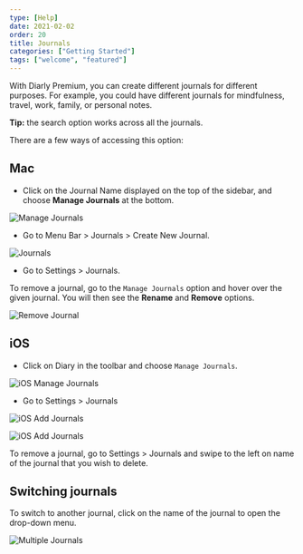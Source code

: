 ```yaml
---
type: [Help]
date: 2021-02-02
order: 20
title: Journals
categories: ["Getting Started"]
tags: ["welcome", "featured"]
---
```


With Diarly Premium, you can create different journals for different purposes. For example, you could have different journals for mindfulness, travel, work, family, or personal notes.

**Tip:** the search option works across all the journals.

There are a few ways of accessing this option:

## Mac

- Click on the Journal Name displayed on the top of the sidebar, and choose **Manage Journals** at the bottom.

![Manage Journals](./manage-journals.png)

- Go to Menu Bar > Journals > Create New Journal.

![Journals](./journals.png)

- Go to Settings > Journals.

To remove a journal, go to the `Manage Journals` option and hover over the given journal. You will then see the **Rename** and **Remove** options.

![Remove Journal](./remove-journal.png)

## iOS

- Click on Diary in the toolbar and choose `Manage Journals`.

![iOS Manage Journals](./ios-manage-journals.png)

- Go to Settings > Journals

![iOS Add Journals](./ios-add-journal-1.png)

![iOS Add Journals](./ios-add-journal-2.png)

To remove a journal, go to Settings > Journals and swipe to the left on name of the journal that you wish to delete.

## Switching journals

To switch to another journal, click on the name of the journal to open the drop-down menu.

![Multiple Journals](./multiple-journals.png)
